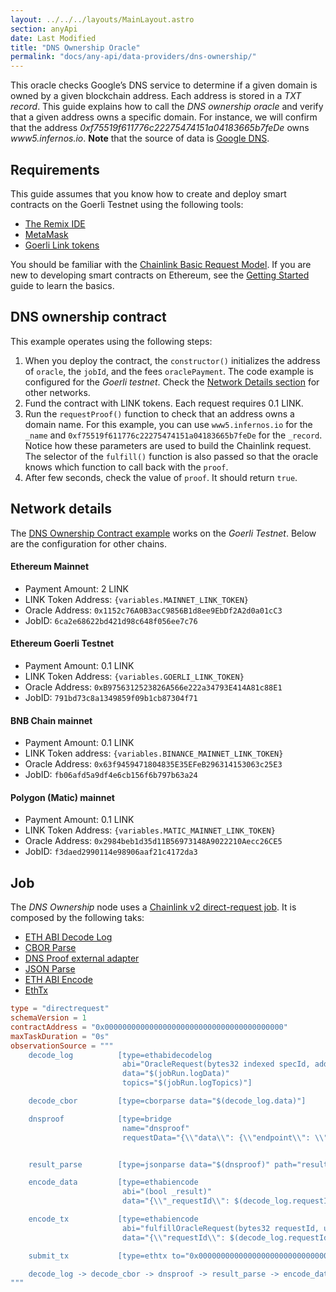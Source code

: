 ```yaml
---
layout: ../../../layouts/MainLayout.astro
section: anyApi
date: Last Modified
title: "DNS Ownership Oracle"
permalink: "docs/any-api/data-providers/dns-ownership/"
---
```



This oracle checks Google’s DNS service to determine if a given domain is owned by a given blockchain address. Each address is stored in a _TXT record_.
This guide explains how to call the _DNS ownership oracle_ and verify that a given address owns a specific domain. For instance, we will confirm that the address _0xf75519f611776c22275474151a04183665b7feDe_ owns _www5.infernos.io_. **Note** that the source of data is [Google DNS](https://dns.google/resolve?name=www5.infernos.io&type=TXT).

## Requirements

This guide assumes that you know how to create and deploy smart contracts on the Goerli Testnet using the following tools:

- [The Remix IDE](https://remix.ethereum.org/)
- [MetaMask](https://metamask.io/)
- [Goerli Link tokens](/resources/link-token-contracts/#goerli-testnet)

You should be familiar with the [Chainlink Basic Request Model](/architecture-overview/architecture-request-model). If you are new to developing smart contracts on Ethereum, see the [Getting Started](/getting-started/conceptual-overview/) guide to learn the basics.

## DNS ownership contract

This example operates using the following steps:

1. When you deploy the contract, the `constructor()` initializes the address of `oracle`, the `jobId`, and the fees `oraclePayment`. The code example is configured for the _Goerli testnet_. Check the [Network Details section](#network-details) for other networks.
1. Fund the contract with LINK tokens. Each request requires 0.1 LINK.
1. Run the `requestProof()` function to check that an address owns a domain name. For this example, you can use `www5.infernos.io` for the `_name` and `0xf75519f611776c22275474151a04183665b7feDe` for the `_record`. Notice how these parameters are used to build the Chainlink request. The selector of the `fulfill()` function is also passed so that the oracle knows which function to call back with the `proof`.
1. After few seconds, check the value of `proof`. It should return `true`.

<CodeSample src="samples/DataProviders/DnsOwnership.sol" />

## Network details

The [DNS Ownership Contract example](#dns-ownership-contract) works on the _Goerli Testnet_. Below are the configuration for other chains.

#### Ethereum Mainnet

- Payment Amount: 2 LINK
- LINK Token Address: <code>{variables.MAINNET_LINK_TOKEN}</code>
- Oracle Address: `0x1152c76A0B3acC9856B1d8ee9EbDf2A2d0a01cC3`
- JobID: `6ca2e68622bd421d98c648f056ee7c76`

#### Ethereum Goerli Testnet

- Payment Amount: 0.1 LINK
- LINK Token Address: <code>{variables.GOERLI_LINK_TOKEN}</code>
- Oracle Address: `0xB9756312523826A566e222a34793E414A81c88E1`
- JobID: `791bd73c8a1349859f09b1cb87304f71`

#### BNB Chain mainnet

- Payment Amount: 0.1 LINK
- LINK Token address: <code>{variables.BINANCE_MAINNET_LINK_TOKEN}</code>
- Oracle Address: `0x63f9459471804835E35EFeB296314153063c25E3`
- JobID: `fb06afd5a9df4e6cb156f6b797b63a24`

#### Polygon (Matic) mainnet

- Payment Amount: 0.1 LINK
- LINK Token Address: <code>{variables.MATIC_MAINNET_LINK_TOKEN}</code>
- Oracle Address: `0x2984beb1d35d11B56973148A9022210Aecc26CE5`
- JobID: `f3daed2990114e98906aaf21c4172da3`

## Job

The _DNS Ownership_ node uses a [Chainlink v2 direct-request job](/chainlink-nodes/oracle-jobs/job-types/direct_request/). It is composed by the following taks:

- [ETH ABI Decode Log](/chainlink-nodes/oracle-jobs/task-types/task_eth_abi_decode_log/)
- [CBOR Parse](/chainlink-nodes/oracle-jobs/task-types/task_cborparse)
- [DNS Proof external adapter](https://github.com/smartcontractkit/external-adapters-js/tree/develop/packages/sources/dns-query#dns-proof-endpoint)
- [JSON Parse](/chainlink-nodes/oracle-jobs/task-types/task_jsonparse)
- [ETH ABI Encode](/chainlink-nodes/oracle-jobs/task-types/task_eth_abi_encode)
- [EthTx](/chainlink-nodes/oracle-jobs/task-types/task_eth_tx)

```toml
type = "directrequest"
schemaVersion = 1
contractAddress = "0x0000000000000000000000000000000000000000"
maxTaskDuration = "0s"
observationSource = """
    decode_log          [type=ethabidecodelog
                         abi="OracleRequest(bytes32 indexed specId, address requester, bytes32 requestId, uint256 payment, address callbackAddr, bytes4 callbackFunctionId, uint256 cancelExpiration, uint256 dataVersion, bytes data)"
                         data="$(jobRun.logData)"
                         topics="$(jobRun.logTopics)"]

    decode_cbor         [type=cborparse data="$(decode_log.data)"]

    dnsproof            [type=bridge
                         name="dnsproof"
                         requestData="{\\"data\\": {\\"endpoint\\": \\"dnsProof\\", \\"name\\": $(decode_cbor.name), \\"record\\": $(decode_cbor.record)}}"]


    result_parse        [type=jsonparse data="$(dnsproof)" path="result"]

    encode_data         [type=ethabiencode
                         abi="(bool _result)"
                         data="{\\"_requestId\\": $(decode_log.requestId),\\"_result\\": $(result_parse)}"]

    encode_tx           [type=ethabiencode
                         abi="fulfillOracleRequest(bytes32 requestId, uint256 payment, address callbackAddress, bytes4 callbackFunctionId, uint256 expiration, bytes32 data)"
                         data="{\\"requestId\\": $(decode_log.requestId),\\"payment\\": $(decode_log.payment),\\"callbackAddress\\": $(decode_log.callbackAddr),\\"callbackFunctionId\\": $(decode_log.callbackFunctionId),\\"expiration\\": $(decode_log.cancelExpiration),\\"data\\": $(encode_data)}"]

    submit_tx           [type=ethtx to="0x0000000000000000000000000000000000000000" data="$(encode_tx)" minConfirmations="2"]

    decode_log -> decode_cbor -> dnsproof -> result_parse -> encode_data -> encode_tx -> submit_tx
"""
```
